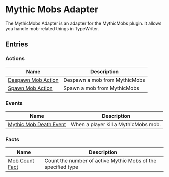 # Mythic Mobs Adapter

The MythicMobs Adapter is an adapter for the MythicMobs plugin. It allows you handle mob-related things in TypeWriter.

## Entries

### Actions

| Name | Description |
| ---- | ----------- |
| [Despawn Mob Action](MythicMobsAdapter/entries/action/despawn_mythicmobs_mob) | Despawn a mob from MythicMobs |
| [Spawn Mob Action](MythicMobsAdapter/entries/action/spawn_mythicmobs_mob) | Spawn a mob from MythicMobs |

### Events

| Name | Description |
| ---- | ----------- |
| [Mythic Mob Death Event](MythicMobsAdapter/entries/event/on_mythic_mob_die) | When a player kill a MythicMobs mob. |

### Facts

| Name | Description |
| ---- | ----------- |
| [Mob Count Fact](MythicMobsAdapter/entries/fact/mythic_mob_count_fact) | Count the number of active Mythic Mobs of the specified type |

